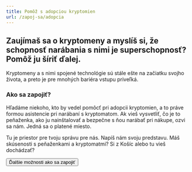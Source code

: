 ```yaml
---
title: Pomôž s adopciou kryptomien
url: /zapoj-sa/adopcia
---
```



## Zaujímaš sa o kryptomeny a myslíš si, že schopnosť narábania s nimi je superschopnosť? Pomôž ju šíriť ďalej.

Kryptomeny a s nimi spojené technológie sú stále ešte na začiatku svojho života, a preto je pre mnohých bariéra vstupu priveľká.

### Ako sa zapojiť?

Hľadáme niekoho, kto by vedel pomôcť pri adopcii kryptomien, a to práve formou asistencie pri narábaní s kryptomatom. Ak vieš vysvetliť, čo je to peňaženka, ako ju nainštalovať a bezpečne s ňou narábať pri nákupe, ozvi sa nám. Jedná sa o platené miesto.

<FormJoin category="Pomoc s ATM">
  Tu je priestor pre tvoju správu pre nás. Napíš nám svoju predstavu. Máš
  skúsenosti s peňaženkami a kryptomatmi? Si z Košíc alebo tu vieš dochádzať?
</FormJoin>

<Button to="zapoj-sa">Ďalšie možnosti ako sa zapojiť</Button>

